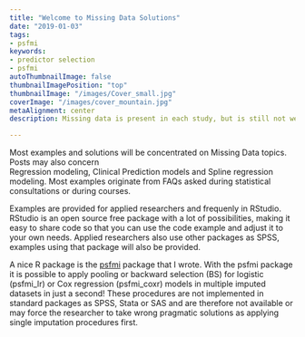 ```yaml
---
title: "Welcome to Missing Data Solutions"
date: "2019-01-03"
tags: 
- psfmi
keywords:
- predictor selection
- psfmi
autoThumbnailImage: false
thumbnailImagePosition: "top"
thumbnailImage: "/images/Cover_small.jpg"
coverImage: "/images/cover_mountain.jpg"
metaAlignment: center
description: Missing data is present in each study, but is still not wel understood and handled, [see for example](https://journals.lww.com/epidem/fulltext/2012/09000/Missing_Data__A_Systematic_Review_of_How_They_Are.13.aspx). This may severely bias the study results! On this website you will find simple and complex missing data solutions concerning medical and epidemiological studies.  

---
```


Most examples and solutions will be concentrated on Missing Data topics. Posts may also concern  
Regression modeling, Clinical Prediction models and Spline regression modeling. Most examples originate 
from FAQs asked during statistical consultations or during courses.


Examples are provided for applied researchers and frequenly in RStudio.  
RStudio is an open source free package with a lot of possibilities, 
making it easy to share code so that you can use the code example
and adjust it to your own needs. Applied researchers also use
other packages as SPSS, examples using that package will also be provided.  

A nice R package is the [psfmi](/psfmi/) package that I wrote. 
With the psfmi package it is possible to apply pooling or backward 
selection (BS) for logistic (psfmi_lr) or Cox regression (psfmi_coxr)
models in multiple imputed datasets in just a second! These
procedures are not implemented in standard packages as SPSS, Stata or SAS and
are therefore not available or may force the researcher to take
wrong pragmatic solutions as applying single imputation procedures first.
